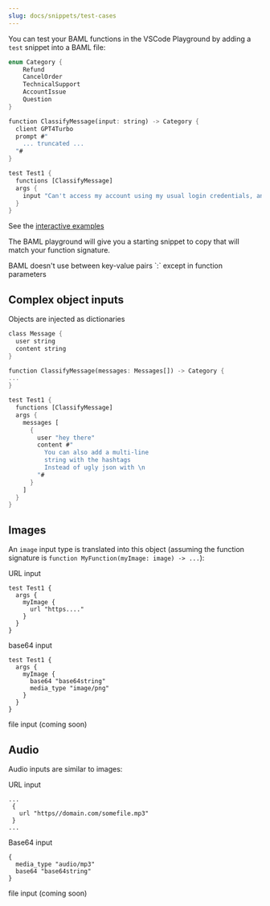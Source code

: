 ```yaml
---
slug: docs/snippets/test-cases
---
```


You can test your BAML functions in the VSCode Playground by adding a `test` snippet into a BAML file:

```rust
enum Category {
    Refund
    CancelOrder
    TechnicalSupport
    AccountIssue
    Question
}

function ClassifyMessage(input: string) -> Category {
  client GPT4Turbo
  prompt #"
    ... truncated ...
  "#
}

test Test1 {
  functions [ClassifyMessage]
  args {
    input "Can't access my account using my usual login credentials, and each attempt results in an error message stating 'Invalid username or password.' I have tried resetting my password using the 'Forgot Password' link, but I haven't received the promised password reset email."
  }
}
```
See the [interactive examples](https://promptfiddle.com)

The BAML playground will give you a starting snippet to copy that will match your function signature.

<Warning>
BAML doesn't use between key-value pairs `:` except in function parameters
</Warning>

## Complex object inputs

Objects are injected as dictionaries
```rust
class Message {
  user string
  content string
}

function ClassifyMessage(messages: Messages[]) -> Category {
...
}

test Test1 {
  functions [ClassifyMessage]
  args {
    messages [
      {
        user "hey there"
        content #"
          You can also add a multi-line
          string with the hashtags
          Instead of ugly json with \n
        "#
      }
    ]
  }
}
```

## Images
An `image` input type is translated into this object (assuming the function signature is `function MyFunction(myImage: image) -> ...`):

URL input
```
test Test1 {
  args {
    myImage {
      url "https...."
    }
  }
}
```
base64 input
```
test Test1 {
  args {
    myImage {
      base64 "base64string"
      media_type "image/png"
    }
  }
}
```
file input (coming soon)


## Audio
Audio inputs are similar to images:

URL input
```
...
 {
   url "https//domain.com/somefile.mp3"
 }
...
```
Base64 input
```
{
  media_type "audio/mp3"
  base64 "base64string"
}
```
file input (coming soon)